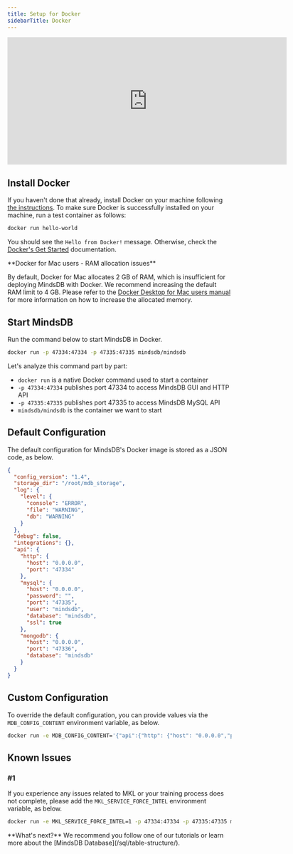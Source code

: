 ```yaml
---
title: Setup for Docker
sidebarTitle: Docker
---
```


<iframe
  className="w-full h-96"
  width="628"
  height="286"
  src="https://www.youtube.com/embed/Bmuavy0MelQ"
  title="Deploy MindsDB using Docker"
  frameborder="0"
  allow="accelerometer; autoplay; clipboard-write; encrypted-media; gyroscope; picture-in-picture"
  allowfullscreen
></iframe>

## Install Docker

If you haven't done that already, install Docker on your machine following
[the instructions](https://docs.docker.com/install). To make sure Docker is
successfully installed on your machine, run a test container as follows:

```bash
docker run hello-world
```

You should see the `Hello from Docker!` message. Otherwise, check the
[Docker's Get Started](https://www.docker.com/get-started) documentation.

<Warning>
**Docker for Mac users - RAM allocation issues**

By default, Docker for Mac allocates 2 GB of RAM, which is insufficient for
deploying MindsDB with Docker. We recommend increasing the default RAM limit to
4 GB. Please refer to the
[Docker Desktop for Mac users manual](https://docs.docker.com/desktop/mac/#resources)
for more information on how to increase the allocated memory.

</Warning>

## Start MindsDB

Run the command below to start MindsDB in Docker.

```bash
docker run -p 47334:47334 -p 47335:47335 mindsdb/mindsdb
```

Let's analyze this command part by part:

- `docker run` is a native Docker command used to start a container
- `-p 47334:47334` publishes port 47334 to access MindsDB GUI and HTTP
  API
- `-p 47335:47335` publishes port 47335 to access MindsDB MySQL API
- `mindsdb/mindsdb` is the container we want to start

## Default Configuration

The default configuration for MindsDB's Docker image is stored as a JSON code,
as below.

```json
{
  "config_version": "1.4",
  "storage_dir": "/root/mdb_storage",
  "log": {
    "level": {
      "console": "ERROR",
      "file": "WARNING",
      "db": "WARNING"
    }
  },
  "debug": false,
  "integrations": {},
  "api": {
    "http": {
      "host": "0.0.0.0",
      "port": "47334"
    },
    "mysql": {
      "host": "0.0.0.0",
      "password": "",
      "port": "47335",
      "user": "mindsdb",
      "database": "mindsdb",
      "ssl": true
    },
    "mongodb": {
      "host": "0.0.0.0",
      "port": "47336",
      "database": "mindsdb"
    }
  }
}
```

## Custom Configuration

To override the default configuration, you can provide values via the
`MDB_CONFIG_CONTENT` environment variable, as below.

```bash
docker run -e MDB_CONFIG_CONTENT='{"api":{"http": {"host": "0.0.0.0","port": "8080"}}}' mindsdb/mindsdb
```

## Known Issues

### #1

If you experience any issues related to MKL or your training process does not
complete, please add the `MKL_SERVICE_FORCE_INTEL` environment variable,
as below.

```bash
docker run -e MKL_SERVICE_FORCE_INTEL=1 -p 47334:47334 -p 47335:47335 mindsdb/mindsdb
```

<Tip>
**What's next?** We recommend you follow one of our tutorials or learn more about the
[MindsDB Database](/sql/table-structure/).

</Tip>
